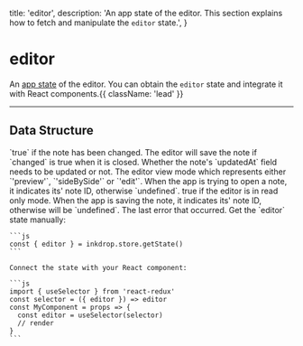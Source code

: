   title: 'editor',
  description: 'An app state of the editor. This section explains how to fetch and manipulate the `editor` state.',
}

# editor

An [app state](/guides/flux-architecture) of the editor.
You can obtain the `editor` state and integrate it with React components.{{ className: 'lead' }}


---

## Data Structure

<Row>
  <Col>
    <Properties>
      <Property name="changed" type="boolean">
        `true` if the note has been changed. 
        The editor will save the note if `changed` is true when it is closed.
      </Property>
      <Property name="needsUpdatingDate" type="boolean | undefined">
        Whether the note's `updatedAt` field needs to be updated or not.
      </Property>
      <Property name="viewMode" type="'preview' | 'sideBySide' | 'edit'">
        The editor view mode which represents either `'preview'`, `'sideBySide'` or `'edit'`.
      </Property>
      <Property name="openingNoteId" type="string | undefined">
        When the app is trying to open a note, it indicates its' note ID, otherwise `undefined`.
      </Property>
      <Property name="readOnly" type="boolean | undefined">
        true if the editor is in read only mode.
      </Property>
      <Property name="savingNoteId" type="string | undefined">
        When the app is saving the note, it indicates its' note ID, otherwise will be `undefined`.
      </Property>
      <Property name="lastError" type="AssistiveError | null">
        The last error that occurred.
      </Property>   
    </Properties>
  </Col>
  <Col sticky>
    Get the `editor` state manually:

    ```js
    const { editor } = inkdrop.store.getState()
    ```

    Connect the state with your React component:

    ```js
    import { useSelector } from 'react-redux'
    const selector = ({ editor }) => editor
    const MyComponent = props => {
      const editor = useSelector(selector)
      // render
    }
    ```
  </Col>
</Row>
